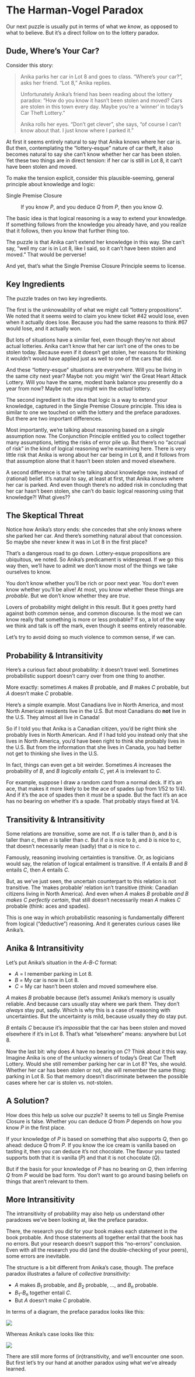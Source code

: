 # The Harman-Vogel Paradox

Our next puzzle is usually put in terms of what we *know*, as opposed to what to believe. But it's a direct follow on to the lottery paradox.


## Dude, Where's Your Car?

Consider this story:

> Anika parks her car in Lot 8 and goes to class. "Where's your car?", asks her friend. "Lot 8," Anika replies.
>
> Unfortunately Anika's friend has been reading about the lottery paradox: "How do you know it hasn't been stolen and moved? Cars are stolen in this town every day. Maybe you're a 'winner' in today's Car Theft Lottery."
>
> Anika rolls her eyes. "Don't get clever", she says, "of course I can't know about that. I just know where I parked it."

At first it seems entirely natural to say that Anika knows where her car is. But then, contemplating the "lottery-esque" nature of car theft, it also becomes natural to say she can't know whether her car has been stolen. Yet these two things are in direct tension: if her car is still in Lot 8, it can't have been stolen and moved.

To make the tension explicit, consider this plausible-seeming, general principle about knowledge and logic:

Single Premise Closure

:    If you know $P$, and you deduce $Q$ from $P$, then you know $Q$.

The basic idea is that logical reasoning is a way to extend your knowledge. If something follows from the knowledge you already have, and you realize that it follows, then you know that further thing too.

The puzzle is that Anika can't extend her knowledge in this way. She can't say, "well my car is in Lot 8, like I said, so it can't have been stolen and moved." That would be perverse!

And yet, that's what the Single Premise Closure Principle seems to license.


## Key Ingredients

The puzzle trades on two key ingredients.

The first is the unknowability of what we might call "lottery propositions". We noted that it seems weird to claim you knew ticket #42 would lose, even when it actually does lose. Because you had the same reasons to think #67 would lose, and it actually won.

But lots of situations have a similar feel, even though they're not about actual lotteries. Anika can't know that her car isn't one of the ones to be stolen today. Because even if it doesn't get stolen, her reasons for thinking it wouldn't would have applied just as well to one of the cars that did.

And these "lottery-esque" situations are everywhere. Will you be living in the same city next year? Maybe not: you might 'win' the Great Heart Attack Lottery. Will you have the same, modest bank balance you presently do a year from now? Maybe not: you might win the *actual* lottery.

The second ingredient is the idea that logic is a way to extend your knowledge, captured in the Single Premise Closure principle. This idea is similar to one we touched on with the lottery and the preface paradoxes. But there are two important differences.

Most importantly, we're talking about reasoning based on a *single* assumption now. The Conjunction Principle entitled you to collect together many assumptions, letting the risks of error pile up. But there's no "accrual of risk" in the kind of logical reasoning we're examining here. There is very little risk that Anika is wrong about her car being in Lot 8, and it follows from that assumption alone that it hasn't been stolen and moved elsewhere.

A second difference is that we're talking about knowledge now, instead of (rational) belief. It's natural to say, at least at first, that Anika *knows* where her car is parked. And even though there's no added risk in concluding that her car hasn't been stolen, she can't do basic logical reasoning using that knowledge?! What gives??



## The Skeptical Threat

Notice how Anika's story ends: she concedes that she only knows where she parked her car. And there's something natural about that concession. So maybe she never knew it was in Lot 8 in the first place?

That's a dangerous road to go down. Lottery-esque propositions are ubiquitous, we noted. So Anika's predicament is widespread. If we go this way then, we'll have to admit we don't know most of the things we take ourselves to know.

You don't know whether you'll be rich or poor next year. You don't even know whether you'll be alive! At most, you know whether these things are *probable*. But we don't know whether they are *true*.

Lovers of probability might delight in this result. But it goes pretty hard against both common sense, and common discourse. Is the most we can know really that something is more or less probable? If so, a lot of the way we think and talk is off the mark, even though it seems entirely reasonable.

Let's try to avoid doing so much violence to common sense, if we can.


## Probability & Intransitivity

Here's a curious fact about probability: it doesn't travel well. Sometimes probabilistic support doesn't carry over from one thing to another.

More exactly: sometimes $A$ makes $B$ probable, and $B$ makes $C$ probable, but $A$ doesn't make $C$ probable.

Here's a simple example. Most Canadians live in North America, and most North American residents live in the U.S. But most Canadians do **not** live in the U.S. They almost all live in Canada!

So if I told you that Anika is a Canadian citizen, you'd be right think she probably lives in North American. And if I had told you instead only that she lives in North America, you'd have been right to think she probably lives in the U.S. But from the information that she lives in Canada, you had better not get to thinking she lives in the U.S.

In fact, things can even get a bit weirder. Sometimes $A$ increases the probability of $B$, and $B$ *logically entails* $C$, yet $A$ is irrelevant to $C$.

For example, suppose I draw a random card from a normal deck. If it's an ace, that makes it more likely to be the ace of spades (up from $1/52$ to $1/4$). And if it's the ace of spades then it *must* be a spade. But the fact it's an ace has no bearing on whether it's a spade. That probably stays fixed at $1/4$.


## Transitivity & Intransitivity

Some relations are *transitive*, some are not. If $a$ is taller than $b$, and $b$ is taller than $c$, then $a$ is taller than $c$. But if $a$ is nice to $b$, and $b$ is nice to $c$, that doesn't necessarily mean (sadly) that $a$ is nice to $c$.

Famously, reasoning involving certainties is transitive. Or, as logicians would say, the  relation of logical entailment is transitive. If $A$ entails $B$ and $B$ entails $C$, then $A$ entails $C$.

But, as we've just seen, the uncertain counterpart to this relation is not transitive. The 'makes probable' relation isn't transitive (think: Canadian citizens living in North America). And even when $A$ makes $B$ probable *and $B$ makes $C$ perfectly certain*, that still doesn't necessarily mean $A$ makes $C$ probable (think: aces and spades).

This is one way in which probabilistic reasoning is fundamentally different from logical ("deductive") reasoning. And it generates curious cases like Anika's.


## Anika & Intransitivity

Let's put Anika's situation in the $A$-$B$-$C$ format:

- $A$ = I remember parking in Lot 8.
- $B$ = My car is now in Lot 8.
- $C$ = My car hasn't been stolen and moved somewhere else.

$A$ makes $B$ probable because (let's assume) Anika's memory is usually reliable. And because cars usually stay where we park them. They don't *always* stay put, sadly. Which is why this is a case of reasoning with uncertainties. But the uncertainty is mild, because usually they do stay put.

$B$ entails $C$ because it's *impossible* that the car has been stolen and moved elsewhere if it's in Lot 8. That's what "elsewhere" means: anywhere but Lot 8.

Now the last bit: why does $A$ have no bearing on $C$? Think about it this way. Imagine Anika is one of the unlucky winners of today's Great Car Theft Lottery.  Would she still remember parking her car in Lot 8? Yes, she would. Whether her car has been stolen or not, she will remember the same thing: parking in Lot 8. So that memory doesn't discriminate between the possible cases where her car is stolen vs. not-stolen.


## A Solution?

How does this help us solve our puzzle? It seems to tell us Single Premise Closure is false. Whether you can deduce $Q$ from $P$ depends on how you know $P$ in the first place.

If your knowledge of $P$ is based on something that also supports $Q$, then go ahead: deduce $Q$ from $P$. If you know the ice cream is vanilla based on tasting it, then you can deduce it's not chocolate. The flavour you tasted supports both that it is vanilla ($P$) and that it is not chocolate ($Q$).

But if the basis for your knowledge of $P$ has no bearing on $Q$, then inferring $Q$ from $P$ would be bad form. You don't want to go around basing beliefs on things that aren't relevant to them.


## More Intransitivity

The intransitivity of probability may also help us understand other paradoxes we've been looking at, like the preface paradox.

There, the research you did for your book makes each statement in the book probable. And those statements all together entail that the book has no errors. But your research doesn't support this "no-errors" conclusion. Even with all the research you did (and the double-checking of your peers), some errors are inevitable.

The structure is a bit different from Anika's case, though. The preface paradox illustrates a failure of *collective transitivity*:

- $A$ makes $B_1$ probable, and $B_2$ probable, ..., and $B_n$ probable.
- $B_1$--$B_n$ together entail $C$.
- But $A$ doesn't make $C$ probable.

In terms of a diagram, the preface paradox looks like this:

![](img/Intransitive-Preface.png)

Whereas Anika's case looks like this:

![](img/Intransitive-Harman-Vogel.png)

There are still more forms of (in)transitivity, and we'll encounter one soon. But first let's try our hand at another paradox using what we've already learned.

